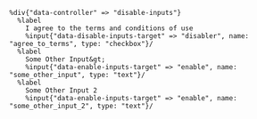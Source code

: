 ```haml
%div{"data-controller" => "disable-inputs"}
  %label
    I agree to the terms and conditions of use
    %input{"data-disable-inputs-target" => "disabler", name: "agree_to_terms", type: "checkbox"}/
  %label
    Some Other Input&gt;
    %input{"data-enable-inputs-target" => "enable", name: "some_other_input", type: "text"}/
  %label
    Some Other Input 2
    %input{"data-enable-inputs-target" => "enable", name: "some_other_input_2", type: "text"}/
```